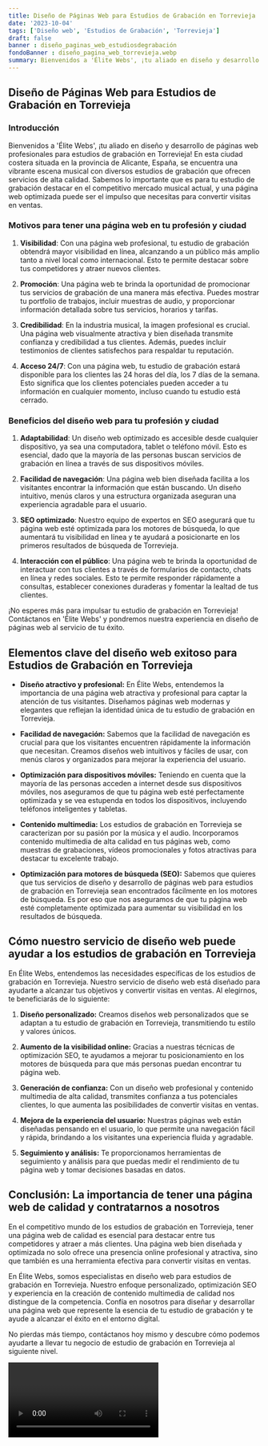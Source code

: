 ```yaml
---
title: Diseño de Páginas Web para Estudios de Grabación en Torrevieja
date: '2023-10-04'
tags: ['Diseño web', 'Estudios de Grabación', 'Torrevieja']
draft: false
banner : diseño_paginas_web_estudiosdegrabación
fondoBanner : diseño_pagina_web_torrevieja.webp
summary: Bienvenidos a 'Élite Webs', ¡tu aliado en diseño y desarrollo de páginas web profesionales para estudios de grabación en Torrevieja! En esta ciudad costera situada en la provincia de Alicante, España, se encuentra una vibrante escena musical con diversos estudios de grabación que ofrecen servicios de alta calidad. Sabemos lo importante que es para tu estudio de grabación destacar en el competitivo mercado musical actual, y una página web optimizada puede ser el impulso que necesitas para convertir visitas en ventas.
---
```


## Diseño de Páginas Web para Estudios de Grabación en Torrevieja

### Introducción

Bienvenidos a 'Élite Webs', ¡tu aliado en diseño y desarrollo de páginas web profesionales para estudios de grabación en Torrevieja! En esta ciudad costera situada en la provincia de Alicante, España, se encuentra una vibrante escena musical con diversos estudios de grabación que ofrecen servicios de alta calidad. Sabemos lo importante que es para tu estudio de grabación destacar en el competitivo mercado musical actual, y una página web optimizada puede ser el impulso que necesitas para convertir visitas en ventas.

### Motivos para tener una página web en tu profesión y ciudad

1. **Visibilidad**: Con una página web profesional, tu estudio de grabación obtendrá mayor visibilidad en línea, alcanzando a un público más amplio tanto a nivel local como internacional. Esto te permite destacar sobre tus competidores y atraer nuevos clientes.

2. **Promoción**: Una página web te brinda la oportunidad de promocionar tus servicios de grabación de una manera más efectiva. Puedes mostrar tu portfolio de trabajos, incluir muestras de audio, y proporcionar información detallada sobre tus servicios, horarios y tarifas.

3. **Credibilidad**: En la industria musical, la imagen profesional es crucial. Una página web visualmente atractiva y bien diseñada transmite confianza y credibilidad a tus clientes. Además, puedes incluir testimonios de clientes satisfechos para respaldar tu reputación.

4. **Acceso 24/7**: Con una página web, tu estudio de grabación estará disponible para los clientes las 24 horas del día, los 7 días de la semana. Esto significa que los clientes potenciales pueden acceder a tu información en cualquier momento, incluso cuando tu estudio está cerrado.

### Beneficios del diseño web para tu profesión y ciudad

1. **Adaptabilidad**: Un diseño web optimizado es accesible desde cualquier dispositivo, ya sea una computadora, tablet o teléfono móvil. Esto es esencial, dado que la mayoría de las personas buscan servicios de grabación en línea a través de sus dispositivos móviles.

2. **Facilidad de navegación**: Una página web bien diseñada facilita a los visitantes encontrar la información que están buscando. Un diseño intuitivo, menús claros y una estructura organizada aseguran una experiencia agradable para el usuario.

3. **SEO optimizado**: Nuestro equipo de expertos en SEO asegurará que tu página web esté optimizada para los motores de búsqueda, lo que aumentará tu visibilidad en línea y te ayudará a posicionarte en los primeros resultados de búsqueda de Torrevieja.

4. **Interacción con el público**: Una página web te brinda la oportunidad de interactuar con tus clientes a través de formularios de contacto, chats en línea y redes sociales. Esto te permite responder rápidamente a consultas, establecer conexiones duraderas y fomentar la lealtad de tus clientes.

¡No esperes más para impulsar tu estudio de grabación en Torrevieja! Contáctanos en 'Élite Webs' y pondremos nuestra experiencia en diseño de páginas web al servicio de tu éxito.

<GifSeo />

<Cta />

## Elementos clave del diseño web exitoso para Estudios de Grabación en Torrevieja

- **Diseño atractivo y profesional:** En Élite Webs, entendemos la importancia de una página web atractiva y profesional para captar la atención de tus visitantes. Diseñamos páginas web modernas y elegantes que reflejan la identidad única de tu estudio de grabación en Torrevieja.

- **Facilidad de navegación:** Sabemos que la facilidad de navegación es crucial para que los visitantes encuentren rápidamente la información que necesitan. Creamos diseños web intuitivos y fáciles de usar, con menús claros y organizados para mejorar la experiencia del usuario.

- **Optimización para dispositivos móviles:** Teniendo en cuenta que la mayoría de las personas acceden a internet desde sus dispositivos móviles, nos aseguramos de que tu página web esté perfectamente optimizada y se vea estupenda en todos los dispositivos, incluyendo teléfonos inteligentes y tabletas.

- **Contenido multimedia:** Los estudios de grabación en Torrevieja se caracterizan por su pasión por la música y el audio. Incorporamos contenido multimedia de alta calidad en tus páginas web, como muestras de grabaciones, vídeos promocionales y fotos atractivas para destacar tu excelente trabajo.

- **Optimización para motores de búsqueda (SEO):** Sabemos que quieres que tus servicios de diseño y desarrollo de páginas web para estudios de grabación en Torrevieja sean encontrados fácilmente en los motores de búsqueda. Es por eso que nos aseguramos de que tu página web esté completamente optimizada para aumentar su visibilidad en los resultados de búsqueda.

## Cómo nuestro servicio de diseño web puede ayudar a los estudios de grabación en Torrevieja

En Élite Webs, entendemos las necesidades específicas de los estudios de grabación en Torrevieja. Nuestro servicio de diseño web está diseñado para ayudarte a alcanzar tus objetivos y convertir visitas en ventas. Al elegirnos, te beneficiarás de lo siguiente:

1. **Diseño personalizado:** Creamos diseños web personalizados que se adaptan a tu estudio de grabación en Torrevieja, transmitiendo tu estilo y valores únicos.

2. **Aumento de la visibilidad online:** Gracias a nuestras técnicas de optimización SEO, te ayudamos a mejorar tu posicionamiento en los motores de búsqueda para que más personas puedan encontrar tu página web.

3. **Generación de confianza:** Con un diseño web profesional y contenido multimedia de alta calidad, transmites confianza a tus potenciales clientes, lo que aumenta las posibilidades de convertir visitas en ventas.

4. **Mejora de la experiencia del usuario:** Nuestras páginas web están diseñadas pensando en el usuario, lo que permite una navegación fácil y rápida, brindando a los visitantes una experiencia fluida y agradable.

5. **Seguimiento y análisis:** Te proporcionamos herramientas de seguimiento y análisis para que puedas medir el rendimiento de tu página web y tomar decisiones basadas en datos.

## Conclusión: La importancia de tener una página web de calidad y contratarnos a nosotros

En el competitivo mundo de los estudios de grabación en Torrevieja, tener una página web de calidad es esencial para destacar entre tus competidores y atraer a más clientes. Una página web bien diseñada y optimizada no solo ofrece una presencia online profesional y atractiva, sino que también es una herramienta efectiva para convertir visitas en ventas.

En Élite Webs, somos especialistas en diseño web para estudios de grabación en Torrevieja. Nuestro enfoque personalizado, optimización SEO y experiencia en la creación de contenido multimedia de calidad nos distingue de la competencia. Confía en nosotros para diseñar y desarrollar una página web que represente la esencia de tu estudio de grabación y te ayude a alcanzar el éxito en el entorno digital.

No pierdas más tiempo, contáctanos hoy mismo y descubre cómo podemos ayudarte a llevar tu negocio de estudio de grabación en Torrevieja al siguiente nivel.

<Video />

<CtaBot job='Estudios de Grabación' city='Torrevieja'/>

<Gmaps query='Torrevieja+españa+maps' />